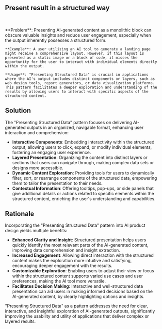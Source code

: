 
## Present result in a structured way

<br />
<div className='w-full grid grid-cols-1 md:grid-cols-2 gap-x-4 gap-y-8'>
  <SampleUI
    src={v0}
    appName='v0 from vercel'
    desc="v0 is a landing page AI generator from Vercel, it presents results in fully interactable and structured way. When user can interact with each elements and keep modifying then until they are satisfied."
    productUrl='https://www.v0.dev/'
  />

</div>

<br />
<div className="border border-neutral-200 dark:border-neutral-700 bg-neutral-50 dark:bg-neutral-800 p-8 rounded-lg">
    **Problem**: Presenting AI-generated content as a monolithic block can obscure valuable insights and reduce user engagement, especially when the output inherently possesses a structured form.
    
    **Example**: A user utilizing an AI tool to generate a landing page might receive a comprehensive layout. However, if this layout is presented as a static image or a block of code, it misses the opportunity for the user to interact with individual elements directly within the output.

    **Usage**: "Presenting Structured Data" is crucial in applications where the AI's output includes distinct components or layers, such as web design tools, report generators, or data visualization platforms. This pattern facilitates a deeper exploration and understanding of the results by allowing users to interact with specific aspects of the structured content.

</div>

## Solution

The "Presenting Structured Data" pattern focuses on delivering AI-generated outputs in an organized, navigable format, enhancing user interaction and comprehension:

- **Interactive Components**: Embedding interactivity within the structured output, allowing users to click, expand, or modify individual elements, fostering an engaging user experience.
- **Layered Presentation**: Organizing the content into distinct layers or sections that users can navigate through, making complex data sets or designs more accessible.
- **Dynamic Content Exploration**: Providing tools for users to dynamically filter, sort, or rearrange components of the structured data, empowering them to tailor the presentation to their needs.
- **Contextual Information**: Offering tooltips, pop-ups, or side panels that give additional details or actions related to specific elements within the structured content, enriching the user's understanding and capabilities.

## Rationale

Incorporating the "Presenting Structured Data" pattern into AI product design yields multiple benefits:

- **Enhanced Clarity and Insight**: Structured presentation helps users quickly identify the most relevant parts of the AI-generated content, improving data comprehension and insight extraction.
- **Increased Engagement**: Allowing direct interaction with the structured content makes the exploration more intuitive and satisfying, encouraging deeper engagement with the results.
- **Customizable Exploration**: Enabling users to adjust their view or focus within the structured content supports varied use cases and user preferences, making the AI tool more versatile.
- **Facilitates Decision Making**: Interactive and well-structured data presentation can aid users in making informed decisions based on the AI-generated content, by clearly highlighting options and insights.

"Presenting Structured Data" as a pattern addresses the need for clear, interactive, and insightful exploration of AI-generated outputs, significantly improving the usability and utility of applications that deliver complex or layered results.
